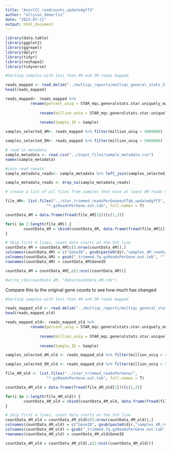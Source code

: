```yaml
---
title: "AcerCCC_readcounts_updatedgff3"
author: "allyson_demerlis"
date: "2023-07-21"
output: html_document
---
```


```r
library(data.table)
library(ggplot2)
library(ggrepel)
library(dplyr)
library(tidyr)
library(reshape2)
library(tidyverse)
```


```r
#Sorting samples with less than 4M and 5M reads mapped

reads_mapped <- read.delim("../multiqc_reports/multiqc_general_stats_STARalign_trimmed_updatedgfftake3.txt", sep = "\t")
head(reads_mapped)

reads_mapped<- reads_mapped %>% 
           rename(percent_uniq = STAR_mqc.generalstats.star.uniquely_mapped_percent) %>%
  
               rename(million_uniq = STAR_mqc.generalstats.star.uniquely_mapped) %>% 
  
               rename(Sample_ID = Sample)

samples_selected_4M<- reads_mapped %>% filter(million_uniq > 4000000)

samples_selected_5M<- reads_mapped %>% filter(million_uniq > 5000000)
```


```r
# read in metadata
sample_metadata <- read.csv("../input_files/sample_metadata.csv")
names(sample_metadata)

#join read counts
sample_metadata_reads<- sample_metadata %>% left_join(samples_selected_4M, by="Sample_ID") 

sample_metadata_reads <- drop_na(sample_metadata_reads)
```


```r
# create a list of all files from samples that have at least 4M reads mapped

file_4M<- list.files("../star_trimmed_readsPerGeneoutTab_updatedgff3",
                  "*.gzReadsPerGene.out.tab", full.names = T)

countData_4M = data.frame(fread(file_4M[1]))[c(1,3)]

for(i in 2:length(file_4M)) {
        countData_4M = cbind(countData_4M, data.frame(fread(file_4M[i]))[3])
}

# Skip first 4 lines, count data starts on the 5th line
countData_4M = countData_4M[c(5:nrow(countData_4M)),]
colnames(countData_4M) = c("GeneID", gsub(paste0(dir,"samples_4M_reads/"), "", file_4M))
colnames(countData_4M) = gsub("_trimmed.fq.gzReadsPerGene.out.tab", "", colnames(countData_4M))
rownames(countData_4M) = countData_4M$GeneID

countData_4M = countData_4M[,c(2:ncol(countData_4M))]

#write_rds(countData_4M, "data/countData_4M.rds")
```


Compare this to the original gene counts to see how much has changed

```r
#Sorting samples with less than 4M and 5M reads mapped

reads_mapped_old <- read.delim("../multiqc_reports/multiqc_general_stats_STARalign_trimmed.txt", sep = "\t")
head(reads_mapped_old)

reads_mapped_old<- reads_mapped_old %>% 
           rename(percent_uniq = STAR_mqc.generalstats.star.uniquely_mapped_percent) %>%
  
               rename(million_uniq = STAR_mqc.generalstats.star.uniquely_mapped) %>% 
  
               rename(Sample_ID = Sample)

samples_selected_4M_old <- reads_mapped_old %>% filter(million_uniq > 4000000)

samples_selected_5M_old <- reads_mapped_old %>% filter(million_uniq > 5000000)

file_4M_old <- list.files("../star_trimmed_readsPerGene/",
                  "*.gzReadsPerGene.out.tab", full.names = T)

countData_4M_old = data.frame(fread(file_4M_old[1]))[c(1,3)]

for(i in 2:length(file_4M_old)) {
        countData_4M_old = cbind(countData_4M_old, data.frame(fread(file_4M_old[i]))[3])
}

# Skip first 4 lines, count data starts on the 5th line
countData_4M_old = countData_4M_old[c(5:nrow(countData_4M_old)),]
colnames(countData_4M_old) = c("GeneID", gsub(paste0(dir,"samples_4M_reads/"), "", file_4M_old))
colnames(countData_4M_old) = gsub("_trimmed.fq.gzReadsPerGene.out.tab", "", colnames(countData_4M_old))
rownames(countData_4M_old) = countData_4M_old$GeneID

countData_4M_old = countData_4M_old[,c(2:ncol(countData_4M_old))]
```
